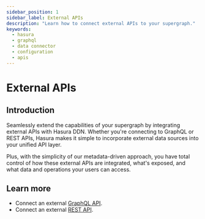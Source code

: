 ```yaml
---
sidebar_position: 1
sidebar_label: External APIs
description: "Learn how to connect external APIs to your supergraph."
keywords:
  - hasura
  - graphql
  - data connector
  - configuration
  - apis
---
```


# External APIs

## Introduction

Seamlessly extend the capabilities of your supergraph by integrating external APIs with Hasura DDN. Whether you're
connecting to GraphQL or REST APIs, Hasura makes it simple to incorporate external data sources into your unified API
layer.

Plus, with the simplicity of our metadata-driven approach, you have total control of how these external APIs are
integrated, what's exposed, and what data and operations your users can access.

## Learn more

- Connect an external [GraphQL API](/connectors/external-apis/graphql.mdx).
- Connect an external [REST API](/connectors/external-apis/open-api.mdx).

